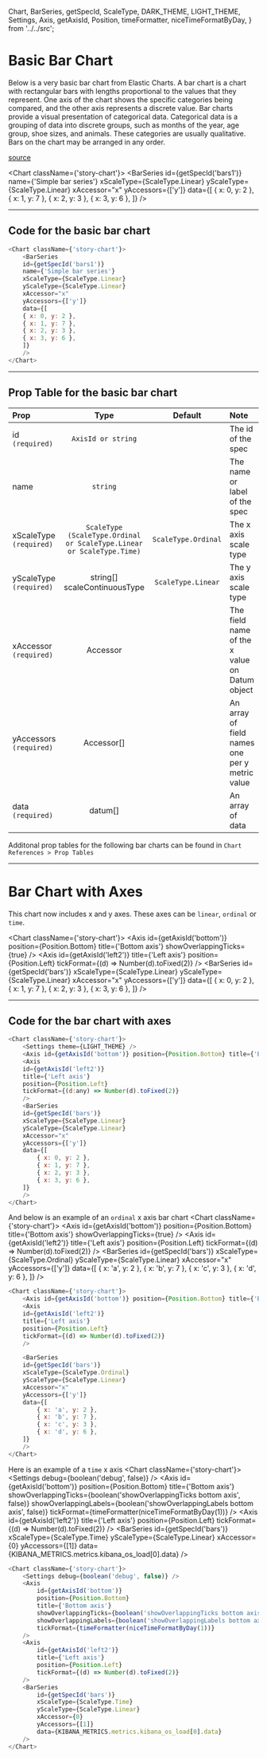   Chart,
  BarSeries,
  getSpecId,
  ScaleType,
  DARK_THEME,
  LIGHT_THEME,
  Settings,
  Axis,
  getAxisId,
  Position,
  timeFormatter,
  niceTimeFormatByDay,
} from '../../src';

<Meta title="Types of charts/Bar Charts/Basic and with axes" />

# Basic Bar Chart
Below is a very basic bar chart from Elastic Charts. A bar chart is a chart with rectangular bars with lengths proportional to the values that they represent.  One axis of the chart shows the specific categories being compared, and the other axis represents a discrete value.
Bar charts provide a visual presentation of categorical data. Categorical data is a grouping of data into discrete groups, such as months of the year, age group, shoe sizes, and animals. These categories are usually qualitative. Bars on the chart may be arranged in any order.

[source](https://datavizproject.com/data-type/bar-chart/)

<Chart className={'story-chart'}>
    <BarSeries
    id={getSpecId('bars1')}
    name={'Simple bar series'}
    xScaleType={ScaleType.Linear}
    yScaleType={ScaleType.Linear}
    xAccessor="x"
    yAccessors={['y']}
    data={[
    { x: 0, y: 2 },
    { x: 1, y: 7 },
    { x: 2, y: 3 },
    { x: 3, y: 6 },
    ]}
    />
</Chart>


***


## Code for the basic bar chart 
``` js
<Chart className={'story-chart'}>
    <BarSeries
    id={getSpecId('bars1')}
    name={'Simple bar series'}
    xScaleType={ScaleType.Linear}
    yScaleType={ScaleType.Linear}
    xAccessor="x"
    yAccessors={['y']}
    data={[
    { x: 0, y: 2 },
    { x: 1, y: 7 },
    { x: 2, y: 3 },
    { x: 3, y: 6 },
    ]}
    />
</Chart>
```

***
## Prop Table for the basic bar chart

| Prop | Type | Default | Note |
|:------|:------:|:---------:|:------|
| id  `(required)` | `AxisId or string` |  | The id of the spec |
| name | `string` | | The name or label of the spec |
| xScaleType `(required)`| `ScaleType (ScaleType.Ordinal or ScaleType.Linear or ScaleType.Time)` | `ScaleType.Ordinal` | The x axis scale type |
| yScaleType `(required)`| string[] scaleContinuousType | `ScaleType.Linear` | The y axis scale type |
| xAccessor `(required)`| Accessor |  | The field name of the x value on Datum object |
| yAccessors `(required)`| Accessor[] |  | An array of field names one per y metric value |
| data `(required)` | datum[] |  | An array of data |

Additonal prop tables for the following bar charts can be found in `Chart References > Prop Tables`
***

# Bar Chart with Axes 

This chart now includes x and y axes. These axes can be `linear`, `ordinal` or `time`. 

<Chart className={'story-chart'}>
    <Settings theme={LIGHT_THEME} />
    <Axis id={getAxisId('bottom')} position={Position.Bottom} title={'Bottom axis'} showOverlappingTicks={true} />
    <Axis
    id={getAxisId('left2')}
    title={'Left axis'}
    position={Position.Left}
    tickFormat={(d) => Number(d).toFixed(2)}
    />
    <BarSeries
    id={getSpecId('bars')}
    xScaleType={ScaleType.Linear}
    yScaleType={ScaleType.Linear}
    xAccessor="x"
    yAccessors={['y']}
    data={[
        { x: 0, y: 2 },
        { x: 1, y: 7 },
        { x: 2, y: 3 },
        { x: 3, y: 6 },
    ]}
    />
</Chart>

***
## Code for the bar chart with axes
```js
<Chart className={'story-chart'}>
    <Settings theme={LIGHT_THEME} />
    <Axis id={getAxisId('bottom')} position={Position.Bottom} title={'Bottom axis'} showOverlappingTicks={true} />
    <Axis
    id={getAxisId('left2')}
    title={'Left axis'}
    position={Position.Left}
    tickFormat={(d:any) => Number(d).toFixed(2)}
    />
    <BarSeries
    id={getSpecId('bars')}
    xScaleType={ScaleType.Linear}
    yScaleType={ScaleType.Linear}
    xAccessor="x"
    yAccessors={['y']}
    data={[
        { x: 0, y: 2 },
        { x: 1, y: 7 },
        { x: 2, y: 3 },
        { x: 3, y: 6 },
    ]}
    />
</Chart>
```

And below is an example of an `ordinal` x axis bar chart
<Chart className={'story-chart'}>
    <Axis id={getAxisId('bottom')} position={Position.Bottom} title={'Bottom axis'} showOverlappingTicks={true} />
    <Axis
    id={getAxisId('left2')}
    title={'Left axis'}
    position={Position.Left}
    tickFormat={(d) => Number(d).toFixed(2)}
    />
    <BarSeries
    id={getSpecId('bars')}
    xScaleType={ScaleType.Ordinal}
    yScaleType={ScaleType.Linear}
    xAccessor="x"
    yAccessors={['y']}
    data={[
        { x: 'a', y: 2 },
        { x: 'b', y: 7 },
        { x: 'c', y: 3 },
        { x: 'd', y: 6 },
    ]}
    />
</Chart>

```js
<Chart className={'story-chart'}>
    <Axis id={getAxisId('bottom')} position={Position.Bottom} title={'Bottom axis'} showOverlappingTicks={true} />
    <Axis
    id={getAxisId('left2')}
    title={'Left axis'}
    position={Position.Left}
    tickFormat={(d) => Number(d).toFixed(2)}
    />

    <BarSeries
    id={getSpecId('bars')}
    xScaleType={ScaleType.Ordinal}
    yScaleType={ScaleType.Linear}
    xAccessor="x"
    yAccessors={['y']}
    data={[
        { x: 'a', y: 2 },
        { x: 'b', y: 7 },
        { x: 'c', y: 3 },
        { x: 'd', y: 6 },
    ]}
    />
</Chart>
```

Here is an example of a `time` x axis
<Chart className={'story-chart'}>
    <Settings debug={boolean('debug', false)} />
    <Axis
        id={getAxisId('bottom')}
        position={Position.Bottom}
        title={'Bottom axis'}
        showOverlappingTicks={boolean('showOverlappingTicks bottom axis', false)}
        showOverlappingLabels={boolean('showOverlappingLabels bottom axis', false)}
        tickFormat={timeFormatter(niceTimeFormatByDay(1))}
    />
    <Axis
        id={getAxisId('left2')}
        title={'Left axis'}
        position={Position.Left}
        tickFormat={(d) => Number(d).toFixed(2)}
    />
    <BarSeries
        id={getSpecId('bars')}
        xScaleType={ScaleType.Time}
        yScaleType={ScaleType.Linear}
        xAccessor={0}
        yAccessors={[1]}
        data={KIBANA_METRICS.metrics.kibana_os_load[0].data}
    />
</Chart>

```js
<Chart className={'story-chart'}>
    <Settings debug={boolean('debug', false)} />
    <Axis
        id={getAxisId('bottom')}
        position={Position.Bottom}
        title={'Bottom axis'}
        showOverlappingTicks={boolean('showOverlappingTicks bottom axis', false)}
        showOverlappingLabels={boolean('showOverlappingLabels bottom axis', false)}
        tickFormat={timeFormatter(niceTimeFormatByDay(1))}
    />
    <Axis
        id={getAxisId('left2')}
        title={'Left axis'}
        position={Position.Left}
        tickFormat={(d) => Number(d).toFixed(2)}
    />
    <BarSeries
        id={getSpecId('bars')}
        xScaleType={ScaleType.Time}
        yScaleType={ScaleType.Linear}
        xAccessor={0}
        yAccessors={[1]}
        data={KIBANA_METRICS.metrics.kibana_os_load[0].data}
    />
</Chart>
```

